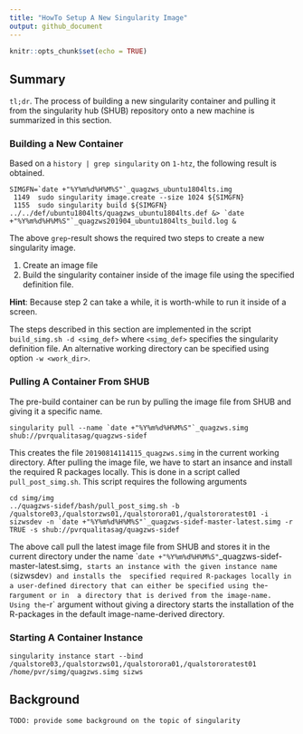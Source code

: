```yaml
---
title: "HowTo Setup A New Singularity Image"
output: github_document
---
```


```r
knitr::opts_chunk$set(echo = TRUE)
```

## Summary
`tl;dr`. The process of building a new singularity container and pulling it from the singularity hub (SHUB) repository onto a new machine is summarized in this section. 


### Building a New Container
Based on a `history | grep singularity` on `1-htz`, the following result is obtained.

```
SIMGFN=`date +"%Y%m%d%H%M%S"`_quagzws_ubuntu1804lts.img
 1149  sudo singularity image.create --size 1024 ${SIMGFN}
 1155  sudo singularity build ${SIMGFN} ../../def/ubuntu1804lts/quagzws_ubuntu1804lts.def &> `date +"%Y%m%d%H%M%S"`_quagzws201904_ubuntu1804lts_build.log &
```

The above `grep`-result shows the required two steps to create a new singularity image.

1. Create an image file
2. Build the singularity container inside of the image file using the specified definition file.

**Hint**: Because step 2 can take a while, it is worth-while to run it inside of a screen. 

The steps described in this section are implemented in the script `build_simg.sh -d <simg_def>` where `<simg_def>` specifies the singularity definition file. An alternative working directory can be specified using option `-w <work_dir>`. 


### Pulling A Container From SHUB
The pre-build container can be run by pulling the image file from SHUB and giving it a specific name. 

```
singularity pull --name `date +"%Y%m%d%H%M%S"`_quagzws.simg shub://pvrqualitasag/quagzws-sidef
```

This creates the file `20190814114115_quagzws.simg` in the current working directory. After pulling the image file, we have to start an 
insance and install the required R packages locally. This is done in a script called `pull_post_simg.sh`. This script requires the following arguments

```
cd simg/img
../quagzws-sidef/bash/pull_post_simg.sh -b /qualstore03,/qualstorzws01,/qualstorora01,/qualstororatest01 -i sizwsdev -n `date +"%Y%m%d%H%M%S"`_quagzws-sidef-master-latest.simg -r TRUE -s shub://pvrqualitasag/quagzws-sidef
```

The above call pull the latest image file from SHUB and stores it in the current directory under the name ``date +"%Y%m%d%H%M%S"`_quagzws-sidef-master-latest.simg`, starts an instance with the given instance name (`sizwsdev`) and installs the 
specified required R-packages locally in a user-defined directory that can either be specified using the `-r` argument or in 
a directory that is derived from the image-name. Using the `-r` argument without giving a directory starts the installation of the 
R-packages in the default image-name-derived directory.




### Starting A Container Instance

```
singularity instance start --bind /qualstore03,/qualstorzws01,/qualstorora01,/qualstororatest01 /home/pvr/simg/quagzws.simg sizws
```



## Background

```
TODO: provide some background on the topic of singularity
```
